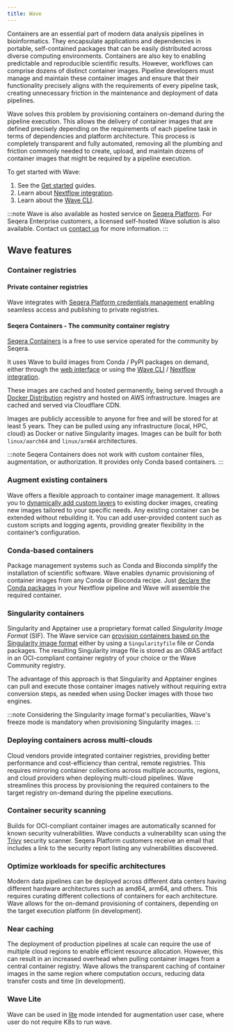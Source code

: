 ```yaml
---
title: Wave
---
```


Containers are an essential part of modern data analysis pipelines in bioinformatics. They encapsulate applications and dependencies in portable, self-contained packages that can be easily distributed across diverse computing environments. Containers are also key to enabling predictable and reproducible scientific results. However, workflows can comprise dozens of distinct container images. Pipeline developers must manage and maintain these container images and ensure that their functionality precisely aligns with the requirements of every pipeline task, creating unnecessary friction in the maintenance and deployment of data pipelines.

Wave solves this problem by provisioning containers on-demand during the pipeline execution. This allows the delivery of container images that are defined precisely depending on the requirements of each pipeline task in terms of dependencies and platform architecture. This process is completely transparent and fully automated, removing all the plumbing and friction commonly needed to create, upload, and maintain dozens of container images that might be required by a pipeline execution.

To get started with Wave:

1. See the [Get started][started] guides.
1. Learn about [Nextflow integration][nf].
1. Learn about the [Wave CLI][cli].

:::note
Wave is also available as hosted service on [Seqera Platform](https://cloud.seqera.io/). For Seqera Enterprise customers, a licensed self-hosted Wave solution is also available. Contact us [contact us](https://seqera.io/contact-us/) for more information.
:::

## Wave features

### Container registries

#### Private container registries

Wave integrates with [Seqera Platform credentials management][private] enabling seamless access and publishing to private registries.

[private]: ./nextflow.mdx#access-private-container-repositories

#### Seqera Containers - The community container registry

[Seqera Containers] is a free to use service operated for the community by Seqera.

It uses Wave to build images from Conda / PyPI packages on demand, either through the [web interface](https://seqera.io/containers/) or using the [Wave CLI](./cli/index.mdx) / [Nextflow integration](./nextflow.mdx).

These images are cached and hosted permanently, being served through a [Docker Distribution][docker] registry and hosted on AWS infrastructure. Images are cached and served via Cloudflare CDN.

Images are publicly accessible to anyone for free and will be stored for at least 5 years. They can be pulled using any infrastructure (local, HPC, cloud) as Docker or native Singularity images. Images can be built for both `linux/aarch64` and `linux/arm64` architectures.

:::note
Seqera Containers does not work with custom container files, augmentation, or authorization. It provides only Conda based containers.
:::

[docker]: https://github.com/distribution/distribution
[Seqera Containers]: https://seqera.io/containers/

### Augment existing containers

Wave offers a flexible approach to container image management. It allows you to [dynamically add custom layers][augment] to existing docker images, creating new images tailored to your specific needs.
Any existing container can be extended without rebuilding it. You can add user-provided content such as custom scripts and logging agents, providing greater flexibility in the container’s configuration.

[augment]: ./provisioning.mdx#container-augmentation

### Conda-based containers

Package management systems such as Conda and Bioconda simplify the installation of scientific software.
Wave enables dynamic provisioning of container images from any Conda or Bioconda recipe. Just [declare the Conda packages][conda] in your Nextflow pipeline and Wave will assemble the required container.

[conda]: ./nextflow.mdx#build-conda-based-containers

### Singularity containers

Singularity and Apptainer use a proprietary format called _Singularity Image Format_ (SIF). The Wave service can [provision containers based on the Singularity image format][singularity] either by using a `Singularityfile` file or Conda packages. The resulting Singularity image file is stored as an ORAS artifact in an OCI-compliant container registry of your choice or the Wave Community registry.

The advantage of this approach is that Singularity and Apptainer engines can pull and execute those container images natively without requiring extra conversion steps, as needed when using Docker images with those two engines.

:::note
Considering the Singularity image format's peculiarities, Wave's freeze mode is mandatory when provisioning Singularity images.
:::

[singularity]: ./nextflow.mdx#build-singularity-containers

### Deploying containers across multi-clouds

Cloud vendors provide integrated container registries, providing better performance and cost-efficiency than central, remote registries.
This requires mirroring container collections across multiple accounts, regions, and cloud providers when deploying multi-cloud pipelines.
Wave streamlines this process by provisioning the required containers to the target registry on-demand during the pipeline executions.

### Container security scanning

Builds for OCI-compliant container images are automatically scanned for known security vulnerabilities. Wave conducts a vulnerability scan using the [Trivy](https://trivy.dev/) security scanner. Seqera Platform customers receive an email that includes a link to the security report listing any vulnerabilities discovered.

### Optimize workloads for specific architectures

Modern data pipelines can be deployed across different data centers having different hardware architectures such as amd64, arm64, and others. This requires curating different collections of containers for each architecture.
Wave allows for the on-demand provisioning of containers, depending on the target execution platform (in development).

### Near caching

The deployment of production pipelines at scale can require the use of multiple cloud regions to enable efficient resource allocation.
However, this can result in an increased overhead when pulling container images from a central container registry. Wave allows the transparent caching of container images in the same region where computation occurs, reducing data transfer costs and time (in development).

### Wave Lite
Wave can be used in [lite](./wave-lite.mdx) mode intended for augmentation user case, where user do not require K8s to run wave.

[started]: ./get-started/index.mdx
[nf]: ./nextflow.mdx
[cli]: ./cli/index.mdx
